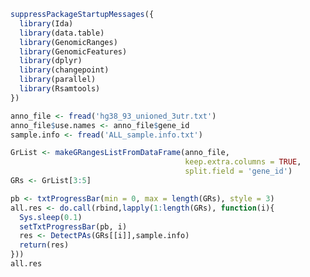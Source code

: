 ```r
suppressPackageStartupMessages({
  library(Ida)
  library(data.table)
  library(GenomicRanges)
  library(GenomicFeatures)
  library(dplyr)
  library(changepoint)
  library(parallel)
  library(Rsamtools)
})
```

```r
anno_file <- fread('hg38_93_unioned_3utr.txt')
anno_file$use.names <- anno_file$gene_id
sample.info <- fread('ALL_sample.info.txt')
```

```r
GrList <- makeGRangesListFromDataFrame(anno_file,
                                       keep.extra.columns = TRUE,
                                       split.field = 'gene_id')
GRs <- GrList[3:5]

pb <- txtProgressBar(min = 0, max = length(GRs), style = 3)
all.res <- do.call(rbind,lapply(1:length(GRs), function(i){
  Sys.sleep(0.1)
  setTxtProgressBar(pb, i)
  res <- DetectPAs(GRs[[i]],sample.info)
  return(res)
}))
all.res
```
